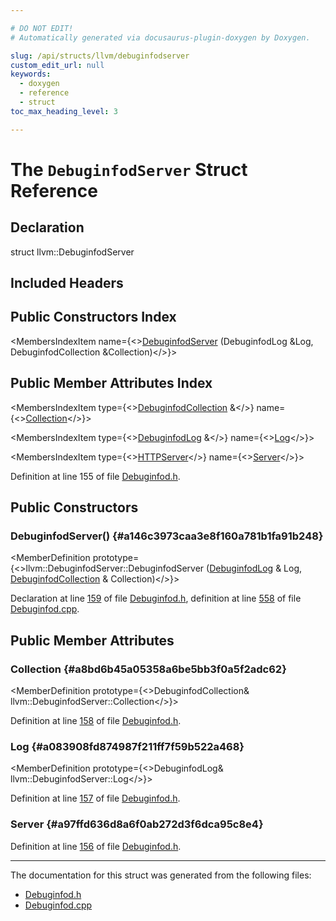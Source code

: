 ```yaml
---

# DO NOT EDIT!
# Automatically generated via docusaurus-plugin-doxygen by Doxygen.

slug: /api/structs/llvm/debuginfodserver
custom_edit_url: null
keywords:
  - doxygen
  - reference
  - struct
toc_max_heading_level: 3

---
```





# The `DebuginfodServer` Struct Reference

<DoxygenPage pluginConfig={pluginConfig}>



## Declaration

<CodeBlock>struct llvm::DebuginfodServer</CodeBlock>

## Included Headers

<IncludesList>
<IncludesListItem
  filePath="llvm/Debuginfod/Debuginfod.h"
  permalink="/docs/api/files/include/include/llvm/include/llvm/debuginfod/debuginfod-h"
  isLocal="true" />
</IncludesList>

## Public Constructors Index

<MembersIndex>

<MembersIndexItem
  name={<><a href="#a146c3973caa3e8f160a781b1fa91b248">DebuginfodServer</a> (DebuginfodLog &amp;Log, DebuginfodCollection &amp;Collection)</>}>
</MembersIndexItem>

</MembersIndex>

## Public Member Attributes Index

<MembersIndex>

<MembersIndexItem
  type={<><a href="/docs/api/classes/llvm/debuginfodcollection">DebuginfodCollection</a> &amp;</>}
  name={<><a href="#a8bd6b45a05358a6be5bb3f0a5f2adc62">Collection</a></>}>
</MembersIndexItem>

<MembersIndexItem
  type={<><a href="/docs/api/classes/llvm/debuginfodlog">DebuginfodLog</a> &amp;</>}
  name={<><a href="#a083908fd874987f211ff7f59b522a468">Log</a></>}>
</MembersIndexItem>

<MembersIndexItem
  type={<><a href="/docs/api/classes/llvm/httpserver">HTTPServer</a></>}
  name={<><a href="#a97ffd636d8a6f0ab272d3f6dca95c8e4">Server</a></>}>
</MembersIndexItem>

</MembersIndex>


Definition at line 155 of file <a href="/docs/api/files/include/include/llvm/include/llvm/debuginfod/debuginfod-h">Debuginfod.h</a>.

<SectionDefinition>

## Public Constructors

### DebuginfodServer() {#a146c3973caa3e8f160a781b1fa91b248}

<MemberDefinition
  prototype={<>llvm::DebuginfodServer::DebuginfodServer (<a href="/docs/api/classes/llvm/debuginfodlog">DebuginfodLog</a> &amp; Log, <a href="/docs/api/classes/llvm/debuginfodcollection">DebuginfodCollection</a> &amp; Collection)</>}>

Declaration at line <a href="/docs/api/files/include/include/llvm/include/llvm/debuginfod/debuginfod-h/#l00159">159</a> of file <a href="/docs/api/files/include/include/llvm/include/llvm/debuginfod/debuginfod-h">Debuginfod.h</a>, definition at line <a href="/docs/api/files/lib/lib/debuginfod/debuginfod-cpp/#l00558">558</a> of file <a href="/docs/api/files/lib/lib/debuginfod/debuginfod-cpp">Debuginfod.cpp</a>.
</MemberDefinition>

</SectionDefinition>

<SectionDefinition>

## Public Member Attributes

### Collection {#a8bd6b45a05358a6be5bb3f0a5f2adc62}

<MemberDefinition
  prototype={<>DebuginfodCollection&amp; llvm::DebuginfodServer::Collection</>}>

Definition at line <a href="/docs/api/files/include/include/llvm/include/llvm/debuginfod/debuginfod-h/#l00158">158</a> of file <a href="/docs/api/files/include/include/llvm/include/llvm/debuginfod/debuginfod-h">Debuginfod.h</a>.
</MemberDefinition>

### Log {#a083908fd874987f211ff7f59b522a468}

<MemberDefinition
  prototype={<>DebuginfodLog&amp; llvm::DebuginfodServer::Log</>}>

Definition at line <a href="/docs/api/files/include/include/llvm/include/llvm/debuginfod/debuginfod-h/#l00157">157</a> of file <a href="/docs/api/files/include/include/llvm/include/llvm/debuginfod/debuginfod-h">Debuginfod.h</a>.
</MemberDefinition>

### Server {#a97ffd636d8a6f0ab272d3f6dca95c8e4}

<MemberDefinition
  prototype="HTTPServer llvm::DebuginfodServer::Server">

Definition at line <a href="/docs/api/files/include/include/llvm/include/llvm/debuginfod/debuginfod-h/#l00156">156</a> of file <a href="/docs/api/files/include/include/llvm/include/llvm/debuginfod/debuginfod-h">Debuginfod.h</a>.
</MemberDefinition>

</SectionDefinition>

<hr/>

The documentation for this struct was generated from the following files:

<ul>
<li><a href="/docs/api/files/include/include/llvm/include/llvm/debuginfod/debuginfod-h">Debuginfod.h</a></li>
<li><a href="/docs/api/files/lib/lib/debuginfod/debuginfod-cpp">Debuginfod.cpp</a></li>
</ul>

</DoxygenPage>
